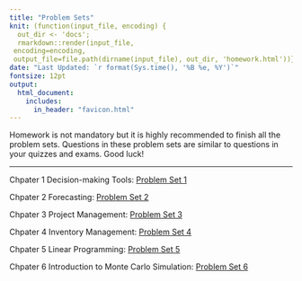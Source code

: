 ```yaml
---
title: "Problem Sets"
knit: (function(input_file, encoding) {
  out_dir <- 'docs';
  rmarkdown::render(input_file,
 encoding=encoding,
 output_file=file.path(dirname(input_file), out_dir, 'homework.html'))})
date: "Last Updated: `r format(Sys.time(), '%B %e, %Y')`"
fontsize: 12pt
output: 
  html_document:
    includes:
      in_header: "favicon.html" 
---
```


Homework is not mandatory but it is highly recommended to finish all the problem sets. Questions in these problem sets are similar to questions in your quizzes and exams. Good luck!

***
Chpater 1 Decision-making Tools: <a href="ProblemSet1.pdf#" class="download" title="Decision-making Tools">Problem Set 1</a>

Chpater 2 Forecasting: <a href="ProblemSet2.pdf#" class="download" title="Forecasting">Problem Set 2</a>

Chpater 3 Project Management: <a href="ProblemSet3.pdf#" class="download" title="Project Management">Problem Set 3</a>

Chpater 4 Inventory Management: <a href="ProblemSet4.pdf#" class="download" title="Inventory Management">Problem Set 4</a>

Chpater 5 Linear Programming: <a href="ProblemSet5.pdf#" class="download" title="Linear Programming">Problem Set 5</a>

Chpater 6 Introduction to Monte Carlo Simulation: <a href="ProblemSet6.pdf#" class="download" title="Introduction to Monte Carlo Simulation">Problem Set 6</a>